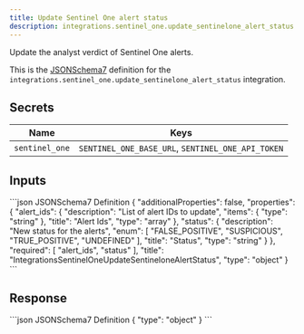```yaml
---
title: Update Sentinel One alert status
description: integrations.sentinel_one.update_sentinelone_alert_status
---
```


Update the analyst verdict of Sentinel One alerts.

This is the [JSONSchema7](https://json-schema.org/draft-07/json-schema-release-notes) definition for the `integrations.sentinel_one.update_sentinelone_alert_status` integration.


## Secrets
 Name | Keys
 --- | ---
 `sentinel_one` | `SENTINEL_ONE_BASE_URL`, `SENTINEL_ONE_API_TOKEN`

## Inputs

<CodeGroup>
```json JSONSchema7 Definition
{
    "additionalProperties": false,
    "properties": {
        "alert_ids": {
            "description": "List of alert IDs to update",
            "items": {
                "type": "string"
            },
            "title": "Alert Ids",
            "type": "array"
        },
        "status": {
            "description": "New status for the alerts",
            "enum": [
                "FALSE_POSITIVE",
                "SUSPICIOUS",
                "TRUE_POSITIVE",
                "UNDEFINED"
            ],
            "title": "Status",
            "type": "string"
        }
    },
    "required": [
        "alert_ids",
        "status"
    ],
    "title": "IntegrationsSentinelOneUpdateSentineloneAlertStatus",
    "type": "object"
}
```

</CodeGroup>

## Response

<CodeGroup>
```json JSONSchema7 Definition
{
    "type": "object"
}
```

</CodeGroup>
